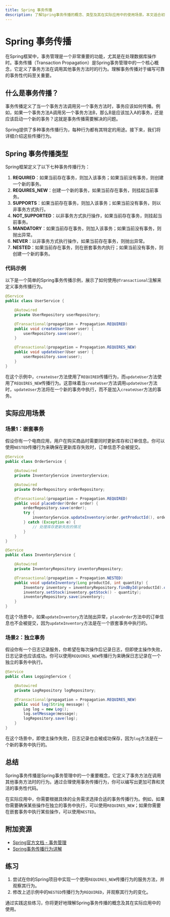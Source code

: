 ```yaml
---
title: Spring 事务传播
description: 了解Spring事务传播的概念、类型及其在实际应用中的使用场景。本文适合初学者，包含代码示例和实际案例。
---
```


# Spring 事务传播

在Spring框架中，事务管理是一个非常重要的功能，尤其是在处理数据库操作时。事务传播（Transaction Propagation）是Spring事务管理中的一个核心概念，它定义了事务方法在调用其他事务方法时的行为。理解事务传播对于编写可靠的事务性代码至关重要。

## 什么是事务传播？

事务传播定义了当一个事务方法调用另一个事务方法时，事务应该如何传播。例如，如果一个事务方法A调用另一个事务方法B，那么B是应该加入A的事务，还是应该启动一个新的事务？这就是事务传播需要解决的问题。

Spring提供了多种事务传播行为，每种行为都有其特定的用途。接下来，我们将详细介绍这些传播行为。

## Spring 事务传播类型

Spring框架定义了以下七种事务传播行为：

1. **REQUIRED**：如果当前存在事务，则加入该事务；如果当前没有事务，则创建一个新的事务。
2. **REQUIRES_NEW**：创建一个新的事务，如果当前存在事务，则挂起当前事务。
3. **SUPPORTS**：如果当前存在事务，则加入该事务；如果当前没有事务，则以非事务方式执行。
4. **NOT_SUPPORTED**：以非事务方式执行操作，如果当前存在事务，则挂起当前事务。
5. **MANDATORY**：如果当前存在事务，则加入该事务；如果当前没有事务，则抛出异常。
6. **NEVER**：以非事务方式执行操作，如果当前存在事务，则抛出异常。
7. **NESTED**：如果当前存在事务，则在嵌套事务内执行；如果当前没有事务，则创建一个新的事务。

### 代码示例

以下是一个简单的Spring事务传播示例，展示了如何使用`@Transactional`注解来定义事务传播行为。

```java
@Service
public class UserService {

    @Autowired
    private UserRepository userRepository;

    @Transactional(propagation = Propagation.REQUIRED)
    public void createUser(User user) {
        userRepository.save(user);
    }

    @Transactional(propagation = Propagation.REQUIRES_NEW)
    public void updateUser(User user) {
        userRepository.save(user);
    }
}
```

在这个示例中，`createUser`方法使用了`REQUIRED`传播行为，而`updateUser`方法使用了`REQUIRES_NEW`传播行为。这意味着当`createUser`方法调用`updateUser`方法时，`updateUser`方法将在一个新的事务中执行，而不是加入`createUser`方法的事务。

## 实际应用场景

### 场景1：嵌套事务

假设你有一个电商应用，用户在购买商品时需要同时更新库存和订单信息。你可以使用`NESTED`传播行为来确保在更新库存失败时，订单信息不会被提交。

```java
@Service
public class OrderService {

    @Autowired
    private InventoryService inventoryService;

    @Autowired
    private OrderRepository orderRepository;

    @Transactional(propagation = Propagation.REQUIRED)
    public void placeOrder(Order order) {
        orderRepository.save(order);
        try {
            inventoryService.updateInventory(order.getProductId(), order.getQuantity());
        } catch (Exception e) {
            // 处理库存更新失败的情况
        }
    }
}

@Service
public class InventoryService {

    @Autowired
    private InventoryRepository inventoryRepository;

    @Transactional(propagation = Propagation.NESTED)
    public void updateInventory(Long productId, int quantity) {
        Inventory inventory = inventoryRepository.findById(productId).orElseThrow();
        inventory.setStock(inventory.getStock() - quantity);
        inventoryRepository.save(inventory);
    }
}
```

在这个场景中，如果`updateInventory`方法抛出异常，`placeOrder`方法中的订单信息也不会被提交，因为`updateInventory`方法是在一个嵌套事务中执行的。

### 场景2：独立事务

假设你有一个日志记录服务，你希望在每次操作后记录日志，但即使主操作失败，日志记录也应该成功。你可以使用`REQUIRES_NEW`传播行为来确保日志记录在一个独立的事务中执行。

```java
@Service
public class LoggingService {

    @Autowired
    private LogRepository logRepository;

    @Transactional(propagation = Propagation.REQUIRES_NEW)
    public void log(String message) {
        Log log = new Log();
        log.setMessage(message);
        logRepository.save(log);
    }
}
```

在这个场景中，即使主操作失败，日志记录也会被成功保存，因为`log`方法是在一个新的事务中执行的。

## 总结

Spring事务传播是Spring事务管理中的一个重要概念，它定义了事务方法在调用其他事务方法时的行为。通过合理使用事务传播行为，你可以编写出更加可靠和灵活的事务性代码。

在实际应用中，你需要根据具体的业务需求选择合适的事务传播行为。例如，如果你需要确保某些操作在独立的事务中执行，可以使用`REQUIRES_NEW`；如果你需要在嵌套事务中执行某些操作，可以使用`NESTED`。

## 附加资源

- [Spring官方文档 - 事务管理](https://docs.spring.io/spring-framework/docs/current/reference/html/data-access.html#transaction)
- [Spring事务传播行为详解](https://www.baeldung.com/spring-transactional-propagation-isolation)

## 练习

1. 尝试在你的Spring项目中实现一个使用`REQUIRES_NEW`传播行为的服务方法，并观察其行为。
2. 修改上述示例中的`NESTED`传播行为为`REQUIRED`，并观察其行为的变化。

通过实践这些练习，你将更好地理解Spring事务传播的概念及其在实际应用中的使用。